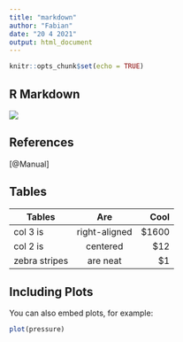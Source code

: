 ```yaml
---
title: "markdown"
author: "Fabian"
date: "20 4 2021"
output: html_document
---
```


```r
knitr::opts_chunk$set(echo = TRUE)
```

## R Markdown

![](analysis/figures/Leiden_8.jpg)


## References

[@Manual]


## Tables

| Tables        | Are           | Cool  |
| ------------- |:-------------:| -----:|
| col 3 is      | right-aligned | $1600 |
| col 2 is      | centered      |   $12 |
| zebra stripes | are neat      |    $1 |



## Including Plots

You can also embed plots, for example:

```r
plot(pressure)
```

